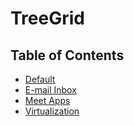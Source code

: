 
# TreeGrid

<Meta title="TreeGrid/Docs" />

## Table of Contents

- [Default](?path=/story/treegrid--default)
- [E-mail Inbox](?path=/story/treegrid--email-inbox)
- [Meet Apps](?path=/story/treegrid--meet)
- [Virtualization](?path=/story/treegrid--virtualization)
